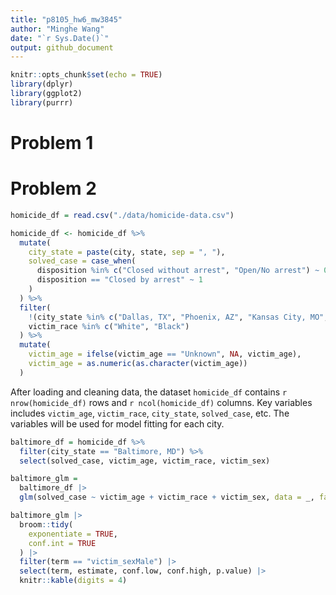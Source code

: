 ```yaml
---
title: "p8105_hw6_mw3845"
author: "Minghe Wang"
date: "`r Sys.Date()`"
output: github_document
---
```


```r
knitr::opts_chunk$set(echo = TRUE)
library(dplyr)
library(ggplot2)
library(purrr)
```

# Problem 1

# Problem 2

```r
homicide_df = read.csv("./data/homicide-data.csv")

homicide_df <- homicide_df %>% 
  mutate(
    city_state = paste(city, state, sep = ", "),
    solved_case = case_when(
      disposition %in% c("Closed without arrest", "Open/No arrest") ~ 0,
      disposition == "Closed by arrest" ~ 1
    )
  ) %>% 
  filter(
    !(city_state %in% c("Dallas, TX", "Phoenix, AZ", "Kansas City, MO", "Tulsa, AL")) &
    victim_race %in% c("White", "Black")
  ) %>% 
  mutate(
    victim_age = ifelse(victim_age == "Unknown", NA, victim_age),
    victim_age = as.numeric(as.character(victim_age))
  )
```

After loading and cleaning data, the dataset `homicide_df` contains `r nrow(homicide_df)` rows and `r ncol(homicide_df)` columns. Key variables includes `victim_age`, `victim_race`, `city_state`, `solved_case`, etc. The variables will be used for model fitting for each city.

```r
baltimore_df = homicide_df %>% 
  filter(city_state == "Baltimore, MD") %>% 
  select(solved_case, victim_age, victim_race, victim_sex)

baltimore_glm = 
  baltimore_df |> 
  glm(solved_case ~ victim_age + victim_race + victim_sex, data = _, family = binomial())

baltimore_glm |> 
  broom::tidy(
    exponentiate = TRUE,
    conf.int = TRUE
  ) |> 
  filter(term == "victim_sexMale") |>
  select(term, estimate, conf.low, conf.high, p.value) |> 
  knitr::kable(digits = 4)
```

